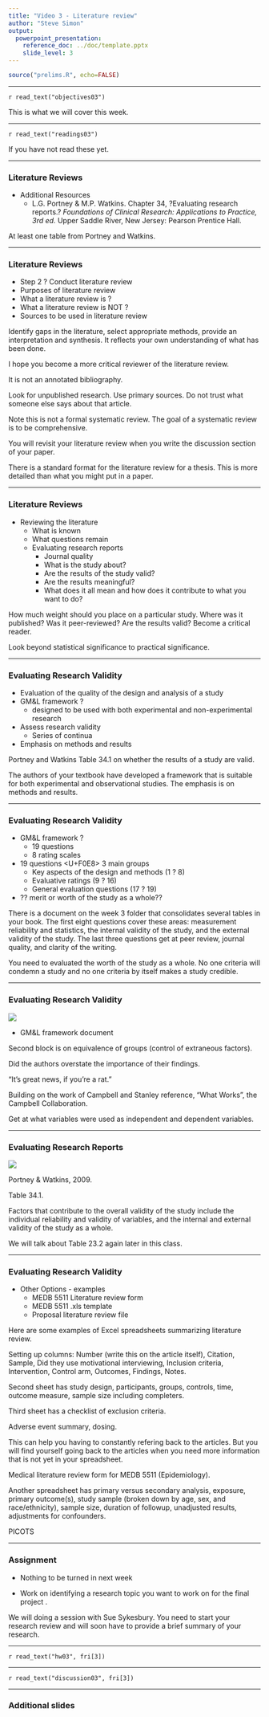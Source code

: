 ```yaml
---
title: "Video 3 - Literature review"
author: "Steve Simon"
output: 
  powerpoint_presentation:
    reference_doc: ../doc/template.pptx
    slide_level: 3
---
```


```r
source("prelims.R", echo=FALSE)
```

***
`r read_text("objectives03")`

<div class="notes">

This is what we will cover this week.

</div>

***
`r read_text("readings03")`

<div class="notes">

If you have not read these yet.

</div>
***
### Literature Reviews 

+ Additional Resources
	+ L.G. Portney & M.P. Watkins. Chapter 34, ?Evaluating research reports.? *Foundations of Clinical Research: Applications to Practice, 3rd ed.* Upper Saddle River, New Jersey: Pearson Prentice Hall.

<div class="notes">

At least one table from Portney and Watkins.

</div>

***
### Literature Reviews 

+ Step 2 ? Conduct literature review
+ Purposes of literature review
+ What a literature review is ?
+ What a literature review is NOT ?
+ Sources to be used in literature review

<div class="notes">

Identify gaps in the literature, select appropriate methods, provide an interpretation and synthesis. It reflects your own understanding of what has been done. 

I hope you become a more critical reviewer of the literature review.

It is not an annotated bibliography.

Look for unpublished research. Use primary sources. Do not trust what someone else says about that article.

Note this is not a formal systematic review. The goal of a systematic review is to be comprehensive.

You will revisit your literature review when you write the discussion section of your paper.

There is a standard format for the literature review for a thesis. This is more detailed than what you might put in a paper.

</div>

***
### Literature Reviews 

+ Reviewing the literature
	+ What is known
	+ What questions remain
	+ Evaluating research reports
		+ Journal quality
		+ What is the study about?
		+ Are the results of the study valid?
		+ Are the results meaningful?
		+ What does it all mean and how does it contribute to what you want to do?

<div class="notes">

How much weight should you place on a particular study. Where was it published? Was it peer-reviewed? Are the results valid? Become a critical reader.

Look beyond statistical significance to practical significance.

</div>

***
### Evaluating Research Validity 

+ Evaluation of the quality of the design and analysis of a study
+ GM&L framework ?
	+ designed to be used with both experimental and non-experimental research
+ Assess research validity
	+ Series of continua
+ Emphasis on methods and results

<div class="notes">

Portney and Watkins Table 34.1 on whether the results of a study are valid.

The authors of your textbook have developed a framework that is suitable for both experimental and observational studies. The emphasis is on methods and results.

</div>

***
### Evaluating Research Validity 

+ GM&L framework ?
	+ 19 questions
	+ 8 rating scales
+ 19 questions <U+F0E8> 3 main groups
	+ Key aspects of the design and methods (1 ? 8)
	+ Evaluative ratings (9 ? 16)
	+ General evaluation questions (17 ? 19)
+ ?? merit or worth of the study as a whole??

<div class="notes">

There is a document on the week 3 folder that consolidates several tables in your book. The first eight questions cover these areas: measurement reliability and statistics, the internal validity of the study, and the external validity of the study. The last three questions get at peer review, journal quality, and clarity of the writing.

You need to evaluated the worth of the study as a whole. No one criteria will condemn a study and no one criteria by itself makes a study credible.

</div>

***
### Evaluating Research Validity 

![](../images/image-03-01.png)

<div class="notes">

+ GM&L framework document

Second block is on equivalence of groups (control of extraneous factors).

Did the authors overstate the importance of their findings.

"It's great news, if you're a rat."

Building on the work of Campbell and Stanley reference, "What Works", the Campbell Collaboration.

Get at what variables were used as independent and dependent variables.

</div>

***
### Evaluating Research Reports 


![](../images/image-03-02.png)

<div class="notes">

Portney & Watkins, 2009.

Table 34.1.

Factors that contribute to the overall validity of the study include the individual reliability and validity of variables, and the internal and external validity of the study as a whole.

We will talk about Table 23.2 again later in this class.


</div>

***
### Evaluating Research Validity 

+ Other Options - examples
	+ MEDB 5511 Literature review form
	+ MEDB 5511 .xls template
	+ Proposal literature review file

<div class="notes">

Here are some examples of Excel spreadsheets summarizing literature review.

Setting up columns: Number (write this on the article itself), Citation, Sample, Did they use motivational interviewing, Inclusion criteria, Intervention, Control arm, Outcomes, Findings, Notes.

Second sheet has study design, participants, groups, controls, time, outcome measure, sample size including completers.

Third sheet has a checklist of exclusion criteria.

Adverse event summary, dosing.

This can help you having to constantly refering back to the articles. But you will find yourself going back to the articles when you need more information that is not yet in your spreadsheet.

Medical literature review form for MEDB 5511 (Epidemiology).

Another spreadsheet has primary versus secondary analysis, exposure, primary outcome(s), study sample (broken down by age, sex, and race/ethnicity), sample size, duration of followup, unadjusted results, adjustments for confounders.

PICOTS

</div>

***
### Assignment 

+ Nothing to be turned in next week

+ Work on identifying a research topic you want to work on for the final project .

<div class="notes">

We will doing a session with Sue Sykesbury. You need to start your research review and will soon have to provide a brief summary of your research.

</div>

***
`r read_text("hw03", fri[3])`

<div class="notes">



</div>

***
`r read_text("discussion03", fri[3])`

<div class="notes">



</div>

***

### Additional slides